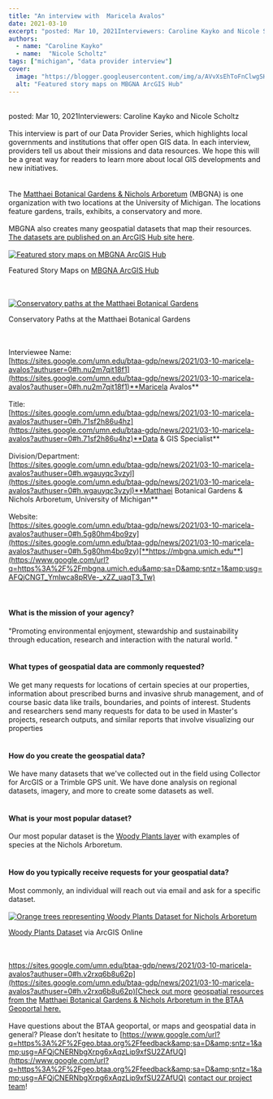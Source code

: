```yaml
---
title: "An interview with  Maricela Avalos"
date: 2021-03-10
excerpt: "posted: Mar 10, 2021Interviewers: Caroline Kayko and Nicole Scholtz This interview is part of our Data Provider Series, which highlights local governments and institutions that offer open GIS data."
authors:
  - name: "Caroline Kayko"
  - name:  "Nicole Scholtz"
tags: ["michigan", "data provider interview"]
cover:
  image: "https://blogger.googleusercontent.com/img/a/AVvXsEhToFnClwgSHfWCBYRYgxEI3MSfZYN5FIz2zyzQH7WRcFvb1zWGIBVPe6BlQpRfFasM4OjGNOjhv_-tj_ywJB9lcMTzwh41noFRkNnLkXaNxAZGPMeBXBESzc3KTsb5k9g3IeeGdPlrojkiLHyaCaxU-oH8VkXkVprhGhXP4s0CYX0kkNGAu73B9PBabA=w1183-h534"
  alt: "Featured story maps on MBGNA ArcGIS Hub"
---
```


<br/>posted: Mar 10, 2021Interviewers: Caroline Kayko and Nicole Scholtz<br/><br/>This interview is part of our Data Provider Series, which highlights local governments and institutions that offer open GIS data. In each interview, providers tell us about their missions and data resources. We hope this will be a great way for readers to learn more about local GIS developments and new initiatives.<br/><br/><br/>The [Matthaei Botanical Gardens &amp; Nichols Arboretum](https://www.google.com/url?q=https%3A%2F%2Fmbgna.umich.edu%2F&amp;sa=D&amp;sntz=1&amp;usg=AFQjCNH5TRWQVS_4uFEIe5mwHxKeoMqNeQ) (MBGNA) is one organization with two locations at the University of Michigan. The locations feature gardens, trails, exhibits, a conservatory and more. <br/><br/>MBGNA also creates many geospatial datasets that map their resources. [The datasets are published on an ArcGIS Hub site here](https://www.google.com/url?q=https%3A%2F%2Fmbgna-umich.hub.arcgis.com%2F&amp;sa=D&amp;sntz=1&amp;usg=AFQjCNGgXJE9elYPsX3asFwPZ_j-3PLkxQ).<br/><br/><a href="https://blogger.googleusercontent.com/img/a/AVvXsEhToFnClwgSHfWCBYRYgxEI3MSfZYN5FIz2zyzQH7WRcFvb1zWGIBVPe6BlQpRfFasM4OjGNOjhv_-tj_ywJB9lcMTzwh41noFRkNnLkXaNxAZGPMeBXBESzc3KTsb5k9g3IeeGdPlrojkiLHyaCaxU-oH8VkXkVprhGhXP4s0CYX0kkNGAu73B9PBabA=s1280"><img alt="Featured story maps on MBGNA ArcGIS Hub" src="https://blogger.googleusercontent.com/img/a/AVvXsEhToFnClwgSHfWCBYRYgxEI3MSfZYN5FIz2zyzQH7WRcFvb1zWGIBVPe6BlQpRfFasM4OjGNOjhv_-tj_ywJB9lcMTzwh41noFRkNnLkXaNxAZGPMeBXBESzc3KTsb5k9g3IeeGdPlrojkiLHyaCaxU-oH8VkXkVprhGhXP4s0CYX0kkNGAu73B9PBabA=w1183-h534"/></a><br/>

Featured Story Maps on [MBGNA ArcGIS Hub](https://www.google.com/url?q=https%3A%2F%2Fmbgna-umich.hub.arcgis.com%2F&amp;sa=D&amp;sntz=1&amp;usg=AFQjCNGgXJE9elYPsX3asFwPZ_j-3PLkxQ)

<br/><br/><a href="https://blogger.googleusercontent.com/img/a/AVvXsEg2wR8wG9MNVE55V8w1LNaiNjjs2Wwrk4WH1yxhx_GfWOUBW9_d7H9rjeRQGIc1pqrBMJUqy4CBlZ8EoQXv27fpCPvjtN8_lgNabE1LbQhM98PQIivGJ-AED0PYHGBlQNtc5fSZDf6BKUgRhfMHsnE5wFrjTcWdj21QzEbsyA6gUoqLwRa9GUDrVM_ifQ=s1280"><img alt="Conservatory paths at the Matthaei Botanical Gardens" src="https://blogger.googleusercontent.com/img/a/AVvXsEg2wR8wG9MNVE55V8w1LNaiNjjs2Wwrk4WH1yxhx_GfWOUBW9_d7H9rjeRQGIc1pqrBMJUqy4CBlZ8EoQXv27fpCPvjtN8_lgNabE1LbQhM98PQIivGJ-AED0PYHGBlQNtc5fSZDf6BKUgRhfMHsnE5wFrjTcWdj21QzEbsyA6gUoqLwRa9GUDrVM_ifQ=w1240-h825"/></a><br/>

Conservatory Paths at the Matthaei Botanical Gardens

<br/><br/>Interviewee Name:<br/>[https://sites.google.com/umn.edu/btaa-gdp/news/2021/03-10-maricela-avalos?authuser=0#h.nu2m7qit18f1](https://sites.google.com/umn.edu/btaa-gdp/news/2021/03-10-maricela-avalos?authuser=0#h.nu2m7qit18f1)**Maricela Avalos**<br/><br/>Title:<br/>[https://sites.google.com/umn.edu/btaa-gdp/news/2021/03-10-maricela-avalos?authuser=0#h.71sf2h86u4hz](https://sites.google.com/umn.edu/btaa-gdp/news/2021/03-10-maricela-avalos?authuser=0#h.71sf2h86u4hz)**Data &amp; GIS Specialist**<br/><br/>Division/Department:<br/>[https://sites.google.com/umn.edu/btaa-gdp/news/2021/03-10-maricela-avalos?authuser=0#h.wgauyqc3vzyl](https://sites.google.com/umn.edu/btaa-gdp/news/2021/03-10-maricela-avalos?authuser=0#h.wgauyqc3vzyl)**Matthaei Botanical Gardens &amp; Nichols Arboretum, University of Michigan**<br/><br/>Website:<br/>[https://sites.google.com/umn.edu/btaa-gdp/news/2021/03-10-maricela-avalos?authuser=0#h.5g80hm4bo9zy](https://sites.google.com/umn.edu/btaa-gdp/news/2021/03-10-maricela-avalos?authuser=0#h.5g80hm4bo9zy)[**https://mbgna.umich.edu**](https://www.google.com/url?q=https%3A%2F%2Fmbgna.umich.edu&amp;sa=D&amp;sntz=1&amp;usg=AFQjCNGT_Ymlwca8pRVe-_xZZ_uaqT3_Tw)<br/><br/><br/>

#### What is the mission of your agency?

"Promoting environmental enjoyment, stewardship and sustainability through education, research and interaction with the natural world. " <br/><br/>

#### What types of geospatial data are commonly requested?

We get many requests for locations of certain species at our properties, information about prescribed burns and invasive shrub management, and of course basic data like trails, boundaries, and points of interest. Students and researchers send many requests for data to be used in Master's projects, research outputs, and similar reports that involve visualizing our properties<br/><br/>

#### How do you create the geospatial data?

We have many datasets that we've collected out in the field using Collector for ArcGIS or a Trimble GPS unit. We have done analysis on regional datasets, imagery, and more to create some datasets as well.<br/><br/>

#### What is your most popular dataset?

Our most popular dataset is the [Woody Plants layer](https://www.google.com/url?q=https%3A%2F%2Fumich.maps.arcgis.com%2Fhome%2Fitem.html%3Fid%3Da176580eb82b4940ba74e54f02ab0427&amp;sa=D&amp;sntz=1&amp;usg=AFQjCNH2zRU-X2CnERCHYOkNIScbCKw02w) with examples of species at the Nichols Arboretum.<br/><br/>

#### How do you typically receive requests for your geospatial data?

Most commonly, an individual will reach out via email and ask for a specific dataset.<br/><br/><a href="https://blogger.googleusercontent.com/img/a/AVvXsEiZdlA86NTQc73MBALy6cZl7YHRqbwjplacBmF7rUHZqw8F5uTVuPXp0GlpOevOVUiP_3qNnmK1AUwTcXIU-Z2LnUDoYv5c8019qw_t1fkIG0p1bjcFsCckjGoeKGv_jvPiDTlsM_2_T0Hx1mg21Sv_nXcWIFGxXw87z6sLtihjByvPs_o12Y4GnZvWlA=s1214"><img alt="Orange trees representing Woody Plants Dataset for Nichols Arboretum" src="https://blogger.googleusercontent.com/img/a/AVvXsEiZdlA86NTQc73MBALy6cZl7YHRqbwjplacBmF7rUHZqw8F5uTVuPXp0GlpOevOVUiP_3qNnmK1AUwTcXIU-Z2LnUDoYv5c8019qw_t1fkIG0p1bjcFsCckjGoeKGv_jvPiDTlsM_2_T0Hx1mg21Sv_nXcWIFGxXw87z6sLtihjByvPs_o12Y4GnZvWlA=w944-h614"/></a><br/>

[Woody Plants Dataset](https://www.google.com/url?q=https%3A%2F%2Fumich.maps.arcgis.com%2Fhome%2Fitem.html%3Fid%3Da176580eb82b4940ba74e54f02ab0427&amp;sa=D&amp;sntz=1&amp;usg=AFQjCNH2zRU-X2CnERCHYOkNIScbCKw02w) via ArcGIS Online

<br/><br/>[https://sites.google.com/umn.edu/btaa-gdp/news/2021/03-10-maricela-avalos?authuser=0#h.v2rxq6b8u62p](https://sites.google.com/umn.edu/btaa-gdp/news/2021/03-10-maricela-avalos?authuser=0#h.v2rxq6b8u62p)[Check out more](https://www.google.com/url?q=https%3A%2F%2Fgeo.btaa.org%2Fcatalog%2F07d-02&amp;sa=D&amp;sntz=1&amp;usg=AFQjCNGO0UNyL1r0aQU56LAaMU4At_NJNQ) [geospatial resources from the](https://www.google.com/url?q=https%3A%2F%2Fgeo.btaa.org%2Fcatalog%2F07d-02&amp;sa=D&amp;sntz=1&amp;usg=AFQjCNGO0UNyL1r0aQU56LAaMU4At_NJNQ) [Matthaei Botanical Gardens &amp; Nichols Arboretum in the BTAA Geoportal here.](https://www.google.com/url?q=https%3A%2F%2Fgeo.btaa.org%2Fcatalog%2F07d-02&amp;sa=D&amp;sntz=1&amp;usg=AFQjCNGO0UNyL1r0aQU56LAaMU4At_NJNQ)<br/><br/>Have questions about the BTAA geoportal, or maps and geospatial data in general? Please don’t hesitate to [https://www.google.com/url?q=https%3A%2F%2Fgeo.btaa.org%2Ffeedback&amp;sa=D&amp;sntz=1&amp;usg=AFQjCNERNbgXrpg6xAqzLip9xfSU2ZAfUQ](https://www.google.com/url?q=https%3A%2F%2Fgeo.btaa.org%2Ffeedback&amp;sa=D&amp;sntz=1&amp;usg=AFQjCNERNbgXrpg6xAqzLip9xfSU2ZAfUQ) [contact our project team](https://www.google.com/url?q=https%3A%2F%2Fgeo.btaa.org%2Ffeedback&amp;sa=D&amp;sntz=1&amp;usg=AFQjCNERNbgXrpg6xAqzLip9xfSU2ZAfUQ)!
